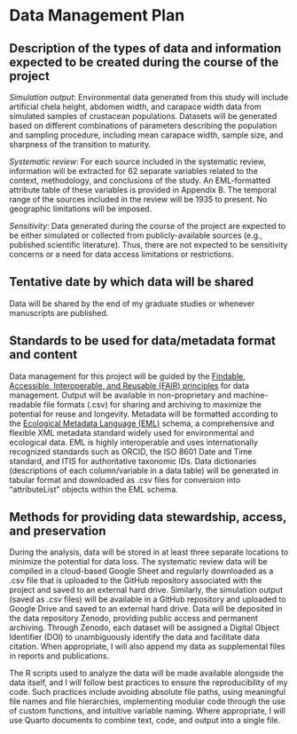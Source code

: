 # Data Management Plan

## Description of the types of data and information expected to be created during the course of the project

*Simulation output*: Environmental data generated from this study will include artificial chela height, abdomen width, and carapace width data from simulated samples of crustacean populations. Datasets will be generated based on different combinations of parameters describing the population and sampling procedure, including mean carapace width, sample size, and sharpness of the transition to maturity.

*Systematic review*: For each source included in the systematic review, information will be extracted for 62 separate variables related to the context, methodology, and conclusions of the study. An EML-formatted attribute table of these variables is provided in Appendix B. The temporal range of the sources included in the review will be 1935 to present. No geographic limitations will be imposed.

*Sensitivity*: Data generated during the course of the project are expected to be either simulated or collected from publicly-available sources (e.g., published scientific literature). Thus, there are not expected to be sensitivity concerns or a need for data access limitations or restrictions.

## Tentative date by which data will be shared

Data will be shared by the end of my graduate studies or whenever manuscripts are published. 

## Standards to be used for data/metadata format and content

Data management for this project will be guided by the [Findable, Accessible, Interoperable, and Reusable (FAIR) principles](https://www.go-fair.org/fair-principles/) for data management. Output will be available in non-proprietary and machine-readable file formats (.csv) for sharing and archiving to maximize the potential for reuse and longevity. Metadata will be formatted according to the [Ecological Metadata Language (EML)](https://eml.ecoinformatics.org/) schema, a comprehensive and flexible XML metadata standard widely used for environmental and ecological data. EML is highly interoperable and uses internationally recognized standards such as ORCID, the ISO 8601 Date and Time standard, and ITIS for authoritative taxonomic IDs. Data dictionaries (descriptions of each column/variable in a data table) will be generated in tabular format and downloaded as .csv files for conversion into “attributeList” objects within the EML schema.

## Methods for providing data stewardship, access, and preservation

During the analysis, data will be stored in at least three separate locations to minimize the potential for data loss. The systematic review data will be compiled in a cloud-based Google Sheet and regularly downloaded as a .csv file that is uploaded to the GitHub repository associated with the project and saved to an external hard drive. Similarly, the simulation output (saved as .csv files) will be available in a GitHub repository and uploaded to Google Drive and saved to an external hard drive. Data will be deposited in the data repository Zenodo, providing public access and permanent archiving. Through Zenodo, each dataset will be assigned a Digital Object Identifier (DOI) to unambiguously identify the data and facilitate data citation. When appropriate, I will also append my data as supplemental files in reports and publications.

The R scripts used to analyze the data will be made available alongside the data itself, and I will follow best practices to ensure the reproducibility of my code. Such practices include avoiding absolute file paths, using meaningful file names and file hierarchies, implementing modular code through the use of custom functions, and intuitive variable naming. Where appropriate, I will use Quarto documents to combine text, code, and output into a single file.
